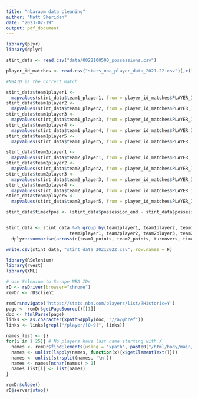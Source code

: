 ```yaml
---
title: "nbarapm data cleaning"
author: "Matt Sheridan"
date: "2023-07-19"
output: pdf_document
---
```


```r
library(plyr)
library(dplyr)

stint_data <- read.csv("data/0022100500_possessions.csv")

player_id_matches <- read.csv("stats_nba_player_data_2021-22.csv")[,c("PLAYER_ID", "PLAYER_NAME")]

#NBAID is the correct match

stint_data$team1player1 <- 
  mapvalues(stint_data$team1_player1, from = player_id_matches$PLAYER_ID, to = player_id_matches$PLAYER_NAME)
stint_data$team1player2 <- 
  mapvalues(stint_data$team1_player2, from = player_id_matches$PLAYER_ID, to = player_id_matches$PLAYER_NAME)
stint_data$team1player3 <- 
  mapvalues(stint_data$team1_player3, from = player_id_matches$PLAYER_ID, to = player_id_matches$PLAYER_NAME)
stint_data$team1player4 <- 
  mapvalues(stint_data$team1_player4, from = player_id_matches$PLAYER_ID, to = player_id_matches$PLAYER_NAME)
stint_data$team1player5 <- 
  mapvalues(stint_data$team1_player5, from = player_id_matches$PLAYER_ID, to = player_id_matches$PLAYER_NAME)

stint_data$team2player1 <- 
  mapvalues(stint_data$team2_player1, from = player_id_matches$PLAYER_ID, to = player_id_matches$PLAYER_NAME)
stint_data$team2player2 <- 
  mapvalues(stint_data$team2_player2, from = player_id_matches$PLAYER_ID, to = player_id_matches$PLAYER_NAME)
stint_data$team2player3 <- 
  mapvalues(stint_data$team2_player3, from = player_id_matches$PLAYER_ID, to = player_id_matches$PLAYER_NAME)
stint_data$team2player4 <- 
  mapvalues(stint_data$team2_player4, from = player_id_matches$PLAYER_ID, to = player_id_matches$PLAYER_NAME)
stint_data$team2player5 <- 
  mapvalues(stint_data$team2_player5, from = player_id_matches$PLAYER_ID, to = player_id_matches$PLAYER_NAME)

stint_data$timeofpos <- (stint_data$possession_end - stint_data$possession_start)


stint_data <- stint_data %>% group_by(team1player1, team1player2, team1player3, team1player4, team1player5,
                        team2player1, team2player2, team2player3, team2player4, team2player5) %>%  
  dplyr::summarise(across(c(team1_points, team2_points, turnovers, timeofpos), sum), .groups = 'drop') %>% as.data.frame()

write.csv(stint_data, "stint_data_20212022.csv", row.names = F)

```

```r
library(RSelenium)
library(rvest)
library(XML)

# Use Selenium to Scrape NBA IDs
rD <- rsDriver(browser="chrome")
remDr <- rD$client

remDr$navigate('https://stats.nba.com/players/list/?Historic=Y')
page <- remDr$getPageSource()[[1]]
doc <- htmlParse(page)
links <- as.character(xpathSApply(doc, "//a/@href"))
links <- links[grepl("/player/[0-9]", links)]

names_list <- {}
for(i in 1:25){ # No players have last name starting with X
  names <- remDr$findElements(using = 'xpath', paste0("/html/body/main/div[2]/div/div[2]/div/div/section[",i,"]"))
  names <- unlist(lapply(names, function(x){x$getElementText()}))
  names <- unlist(strsplit(names, '\n'))
  names <- names[nchar(names) > 1]
  names_list[i] <- list(names)
}

remDr$close()
rD$server$stop()

```

